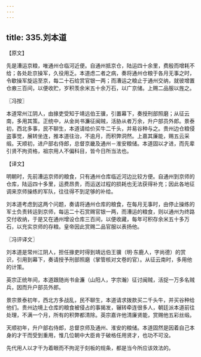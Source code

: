 ```yaml
---
---
---
```

title: 335.刘本道
---



【原文】

先是漕运京粮，唯通州仓临河近便。自通州抵京仓，陆运四十余里，费殷而增耗不给；各处赴京操军，久役用乏。本道虑二者之病，奏将通州仓粮于各月无事之时，令歇操军旋运至京，每二十石给赏官银一两；而漕运之粮止于通州交纳，就彼增置仓廒三百间，以便收贮，岁积羡余米五十余万石，以广京储。上赐二品服以旌之。

〖冯按〗

本道常州江阴人，由掾吏受知于靖远伯王骥，引置幕下，奏授刑部照磨；从征云南，多用其策。正统中，从金尚书濂征闽贼，活胁从者万余，升户部员外郎。景泰初，西北多事，民不聊生，本道请给价买牛二千头，并易谷种与之。贵州边仓粮侵盗事觉，展转坐连，推本道往治，不逾月，而积弊洞然。上嘉其廉能，赐五云采缎。天顺初，进户部右侍郎，总督京畿及通州－淮安粮储。本道固以才进，而先辈引贤不拘资格，祖宗用人不偏科目，皆今日所当法也。

【译文】

明朝时，先前漕运京师的粮食，只有通州仓库临近河边比较方便。自通州到京师的仓库，陆运四十多里，运费昂贵，而运送过程的损耗也无法获得补充；因此各地征调来京师操练的军队，往往得不到足够的补给。

刘本道考虑到这两个问题，奏请将通州仓库的粮食，在每月无事时，由停止操练的军士负责转运到京师，每运二十石赏赐官银一两，而漕运的粮食，则以通州为终路交付收纳，于是又在通州增设仓库三百间，以便收藏，每年可积存余米五十多万石，以充实京师的存粮。皇帝因此赏赐二品官服以表扬他。

〖冯评译文〗

刘本道是常州江阴人，担任掾吏时得到靖远伯王骥（明·东鹿人，字尚德）的赏识，引用到幕下，奏请授予刑部照磨（掌管核对文卷的官）。从征云南时，多用他的计策。

英宗正统年间，本道跟随尚书金濂（山阳人，字宗瀚）征讨闽贼，活捉一万多名贼兵，因而升户部员外郎。

景宗景泰初年，西北方多战乱，民不聊生，本道请求拨款买二千头牛，并买谷种给他们。贵州边境上仓库的粮食被侵占的事揭发，辗转牵连很多人，朝廷派本道前往处理，不满一个月，所有的积弊都清除。英宗嘉许他清廉贤能，赏赐他五彩丝缎。

天顺初年，升户部右侍郎，总督京师及通州、淮安的粮储。本道固然是因着自己本身的才干而受到重用，惟几位朝中大臣肯于破格任用贤才，也功不可没。

先代用人以才干为着眼而不拘泥于刻板的规条，都是当今所应该效法的。